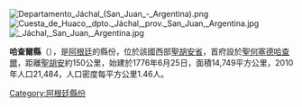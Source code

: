 [[Image:Departamento_Jáchal_(San_Juan_-_Argentina).png|right]]
[[Image:Cuesta_de_Huaco,_dpto._Jáchal,_prov._San_Juan,_Argentina.jpg|thumb]] 
[[Image:_Jáchal,_San_Juan,_Argentina.jpg|thumb]] 

'''哈查爾縣'''（{{lang-es|Departamento Jáchal}}），是[[阿根廷|阿根廷]]的縣份，位於該國西部[[聖胡安省_(阿根廷)|聖胡安省]]，首府設於[[聖何塞德哈查爾|聖何塞德哈查爾]]，距離[[聖胡安_(阿根廷)|聖胡安]]約150公里，始建於1776年6月25日，面積14,749平方公里，2010年人口21,484，人口密度每平方公里1.46人。

{{coord|30|13|S|68|35|W|type:landmark_source:USNO/HMNAO|display=title}}

{{Argentina-geo-stub}}
[[Category:阿根廷縣份|Category:阿根廷縣份]]